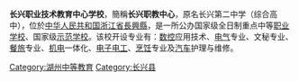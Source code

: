 {{Reqinfobox|time=2012-01-24T01:36:01+00:00}}
{{unreferenced|time=2012-01-24T01:36:01+00:00}}
'''长兴职业技术教育中心学校'''，簡稱'''长兴职教中心'''，原名长兴第二中学（综合高中），位於[[中华人民共和国|中华人民共和国]][[浙江省|浙江省]][[長興縣|長興縣]]，是一所公办国家级全日制重点中等[[职业学校|职业学校]]、国家级[[示范学校|示范学校]]。该校开设专业有：[[数控|数控]]应用技术、[[电气|电气]]专业、文秘专业、[[餐旅|餐旅]]专业、[[机电|机电]]一体化、[[电子|电子]][[电工|电工]]、[[烹饪|烹饪]]专业及[[汽车|汽车]]护理与维修。

{{school-stub}}
[[Category:湖州中等教育|Category:湖州中等教育]]
[[Category:长兴县|Category:长兴县]]